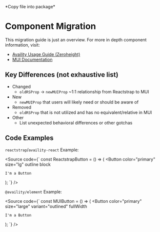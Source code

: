 
<Meta title="BS4 Migration/Component" />
*Copy file into package*

# Component Migration

This migration guide is just an overview. For more in depth component information, visit:

- [Availity Usage Guide (Zeroheight)](https://zeroheight.com/2e36e50c7/p/77f9e0-components/b/7234bb)
- [MUI Documentation](https://mui.com/material-ui/react-button/)

## Key Differences (not exhaustive list)

- Changed
  - `oldRSProp` -> `newMUIProp` ~1:1 relationship from Reactstrap to MUI
- New
  - `newMUIProp` that users will likely need or should be aware of
- Removed
  - `oldRSProp` that is not utilized and has no equivalent/relative in MUI
- Other
  - List unexpected behavioral differences or other gotchas

## Code Examples

`reactstrap`/`availity-react` Example:

<Source
  code={`
const ReactstrapButton = () => (
  <Button
    color="primary"
    size="lg"
    outline
    block
  >
    I'm a Button
  </Button>
);
`}
/>

`@availity/element` Example:

<Source
  code={`
const MUIButton = () => (
  <Button
    color="primary"
    size="large"
    variant="outlined"
    fullWidth
  >
    I'm a Button
  </Button>
);
`}
/>

